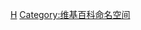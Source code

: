 {{Commons category|Commons help}}
{{ombox|text=浏览维基百科帮助，请参见 '''[[Help:内容|帮助]]'''。|image=[[File:Question_book_magnify2.svg|50px]]}}
{{Notice|这个分类包括用来帮助读者和编者的列表<!-- [[Wikipedia|Wikipedia]] -->[[维基百科|维基百科]]。}}
{{Wikipedia editor navigation|state=collapsed}}
<!-- 没有链接 -->[[Category:总览|H]]
[[Category:维基百科命名空间|Category:维基百科命名空间]]